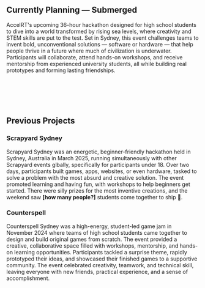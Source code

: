 
## Currently Planning — Submerged

AccelRT's upcoming 36-hour hackathon designed for high school students to dive into a world transformed by rising sea levels, where creativity and STEM skills are put to the test. Set in Sydney, this event challenges teams to invent bold, unconventional solutions — software or hardware — that help people thrive in a future where much of civilization is underwater. Participants will collaborate, attend hands-on workshops, and receive mentorship from experienced university students, all while building real prototypes and forming lasting friendships.

<br />
<br />
<div
  style={{
    display: "flex",
    justifyContent: "center",
    alignItems: "center",
  }}
>
  <ProspectusButton />
</div>
<br />
<br />

## Previous Projects

### Scrapyard Sydney

Scrapyard Sydney was an energetic, beginner-friendly hackathon held in Sydney, Australia in March 2025, running simultaneously with other Scrapyard events glbally, specifically for participants under 18. Over two days, participants built games, apps, websites, or even hardware, tasked to solve a problem with the most absurd and creative solution. The event promoted learning and having fun, with workshops to help beginners get started. There were silly prizes for the most inventive creations, and the weekend saw **[how many people?]** students come together to ship 🚀.

### Counterspell

Counterspell Sydney was a high-energy, student-led game jam in November 2024 where teams of high school students came together to design and build original games from scratch. The event provided a creative, collaborative space filled with workshops, mentorship, and hands-on learning opportunities. Participants tackled a surprise theme, rapidly prototyped their ideas, and showcased their finished games to a supportive community. The event celebrated creativity, teamwork, and technical skill, leaving everyone with new friends, practical experience, and a sense of accomplishment.
